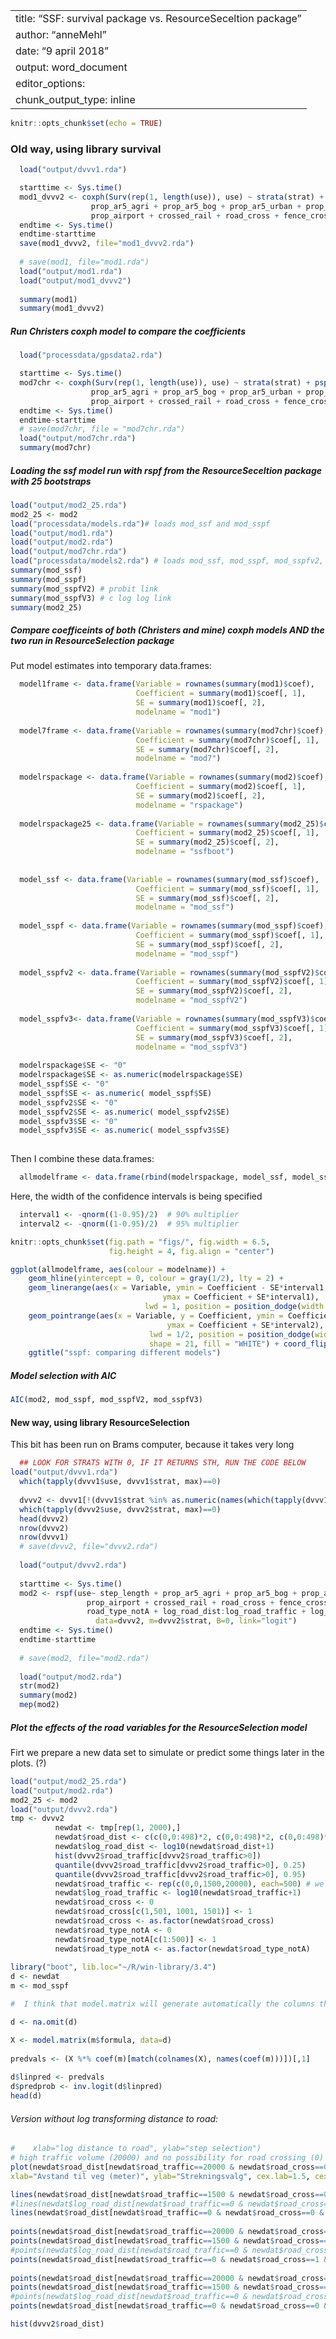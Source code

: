 
---
title: "SSF: survival package vs. ResourceSeceltion package"
author: "anneMehl"
date: "9 april 2018"
output: word_document
editor_options: 
  chunk_output_type: inline
---

```r
knitr::opts_chunk$set(echo = TRUE)
```



### Old way, using library survival

```r
  load("output/dvvv1.rda")

  starttime <- Sys.time()
  mod1_dvvv2 <- coxph(Surv(rep(1, length(use)), use) ~ strata(strat) + pspline(step_length,2) +
                  prop_ar5_agri + prop_ar5_bog + prop_ar5_urban + prop_young_forest + prop_water + slope +
                  prop_airport + crossed_rail + road_cross + fence_cross + dist_passage + log_road_dist + log_road_traffic + road_type_notA + log_road_dist:log_road_traffic + log_road_dist:road_type_notA, data = dvvv2)
  endtime <- Sys.time()
  endtime-starttime
  save(mod1_dvvv2, file="mod1_dvvv2.rda")
  
  # save(mod1, file="mod1.rda")
  load("output/mod1.rda")
  load("output/mod1_dvvv2")
  
  summary(mod1)
  summary(mod1_dvvv2)
```



##### Run Christers coxph model to compare the coefficients  

```r
  load("processdata/gpsdata2.rda")

  starttime <- Sys.time()
  mod7chr <- coxph(Surv(rep(1, length(use)), use) ~ strata(strat) + pspline(step_length,2) + 
                  prop_ar5_agri + prop_ar5_bog + prop_ar5_urban + prop_young_forest + prop_water + slope + 
                  prop_airport + crossed_rail + road_cross + fence_cross + dist_passage + log_road_dist + log_road_traffic + road_type_notA + log_road_dist:log_road_traffic + log_road_dist:road_type_notA, data = gpsdata2)
  endtime <- Sys.time()
  endtime-starttime
  # save(mod7chr, file = "mod7chr.rda")
  load("output/mod7chr.rda")
  summary(mod7chr)
```



##### Loading the ssf model run with rspf from the ResourceSeceltion package with 25 bootstraps
```r
load("output/mod2_25.rda")
mod2_25 <- mod2
load("processdata/models.rda")# loads mod_ssf and mod_sspf
load("output/mod1.rda")  
load("output/mod2.rda")
load("output/mod7chr.rda")
load("processdata/models2.rda") # loads mod_ssf, mod_sspf, mod_sspfv2, mod_sspfv3 
summary(mod_ssf)
summary(mod_sspf)
summary(mod_sspfV2) # probit link
summary(mod_sspfV3) # c log log link
summary(mod2_25)
```
  
  
##### Compare coefficeints of both (Christers and mine) coxph models AND the two run in ResourceSelection package
Put model estimates into temporary data.frames:

```r
  model1frame <- data.frame(Variable = rownames(summary(mod1)$coef),
                            Coefficient = summary(mod1)$coef[, 1],
                            SE = summary(mod1)$coef[, 2],
                            modelname = "mod1")
  
  model7frame <- data.frame(Variable = rownames(summary(mod7chr)$coef),
                            Coefficient = summary(mod7chr)$coef[, 1],
                            SE = summary(mod7chr)$coef[, 2],
                            modelname = "mod7")
  
  modelrspackage <- data.frame(Variable = rownames(summary(mod2)$coef),
                            Coefficient = summary(mod2)$coef[, 1],
                            SE = summary(mod2)$coef[, 2],
                            modelname = "rspackage")
  
  modelrspackage25 <- data.frame(Variable = rownames(summary(mod2_25)$coef),
                            Coefficient = summary(mod2_25)$coef[, 1],
                            SE = summary(mod2_25)$coef[, 2],
                            modelname = "ssfboot")
  
  
  model_ssf <- data.frame(Variable = rownames(summary(mod_ssf)$coef),
                            Coefficient = summary(mod_ssf)$coef[, 1],
                            SE = summary(mod_ssf)$coef[, 2],
                            modelname = "mod_ssf")
  
  model_sspf <- data.frame(Variable = rownames(summary(mod_sspf)$coef),
                            Coefficient = summary(mod_sspf)$coef[, 1],
                            SE = summary(mod_sspf)$coef[, 2],
                            modelname = "mod_sspf")
  
  model_sspfv2 <- data.frame(Variable = rownames(summary(mod_sspfV2)$coef),
                            Coefficient = summary(mod_sspfV2)$coef[, 1],
                            SE = summary(mod_sspfV2)$coef[, 2],
                            modelname = "mod_sspfV2")
  
  model_sspfv3<- data.frame(Variable = rownames(summary(mod_sspfV3)$coef),
                            Coefficient = summary(mod_sspfV3)$coef[, 1],
                            SE = summary(mod_sspfV3)$coef[, 2],
                            modelname = "mod_sspfV3")
  
  modelrspackage$SE <- "0"
  modelrspackage$SE <- as.numeric(modelrspackage$SE)
  model_sspf$SE <- "0"
  model_sspf$SE <- as.numeric( model_sspf$SE)
  model_sspfv2$SE <- "0"
  model_sspfv2$SE <- as.numeric( model_sspfv2$SE)
  model_sspfv3$SE <- "0"
  model_sspfv3$SE <- as.numeric( model_sspfv3$SE)
  
```


Then I combine these data.frames:
```r
  allmodelframe <- data.frame(rbind(modelrspackage, model_ssf, model_sspf, model_sspfv2, model_sspfv3))
```


Here, the width of the confidence intervals is being specified
```r
  interval1 <- -qnorm((1-0.95)/2)  # 90% multiplier
  interval2 <- -qnorm((1-0.95)/2)  # 95% multiplier
```


```r
knitr::opts_chunk$set(fig.path = "figs/", fig.width = 6.5,
                      fig.height = 4, fig.align = "center")
```


```r
ggplot(allmodelframe, aes(colour = modelname)) + 
    geom_hline(yintercept = 0, colour = gray(1/2), lty = 2) + 
    geom_linerange(aes(x = Variable, ymin = Coefficient - SE*interval1,
                                  ymax = Coefficient + SE*interval1),
                              lwd = 1, position = position_dodge(width = 1/2)) + 
    geom_pointrange(aes(x = Variable, y = Coefficient, ymin = Coefficient - SE*interval2,
                                   ymax = Coefficient + SE*interval2),
                               lwd = 1/2, position = position_dodge(width = 1/2),
                               shape = 21, fill = "WHITE") + coord_flip() + theme_bw() + 
    ggtitle("sspf: comparing different models")

```
  

##### Model selection with AIC
```r
AIC(mod2, mod_sspf, mod_sspfV2, mod_sspfV3)
```

  
#### New way, using library ResourceSelection
This bit has been run on Brams computer, because it takes very long
  
```r
  ## LOOK FOR STRATS WITH 0, IF IT RETURNS STH, RUN THE CODE BELOW
load("output/dvvv1.rda")
  which(tapply(dvvv1$use, dvvv1$strat, max)==0)
  
  dvvv2 <- dvvv1[!(dvvv1$strat %in% as.numeric(names(which(tapply(dvvv1$use, dvvv1$strat, max)==0)))),]
  which(tapply(dvvv2$use, dvvv2$strat, max)==0)
  head(dvvv2)
  nrow(dvvv2)
  nrow(dvvv1)
  # save(dvvv2, file="dvvv2.rda")
  
  load("output/dvvv2.rda")
  
  starttime <- Sys.time()
  mod2 <- rspf(use~ step_length + prop_ar5_agri + prop_ar5_bog + prop_ar5_urban + prop_young_forest + prop_water + slope + 
                 prop_airport + crossed_rail + road_cross + fence_cross + dist_passage + log_road_dist + log_road_traffic + 
                 road_type_notA + log_road_dist:log_road_traffic + log_road_dist:road_type_notA,
                   data=dvvv2, m=dvvv2$strat, B=0, link="logit")
  endtime <- Sys.time()
  endtime-starttime
  
  # save(mod2, file="mod2.rda")
  
  load("output/mod2.rda")
  str(mod2)
  summary(mod2)
  mep(mod2)
```



##### Plot the effects of the road variables for the ResourceSelection model
Firt we prepare a new data set to simulate or predict some things later in the plots. (?)

```r
load("output/mod2_25.rda")
load("output/mod2.rda")
mod2_25 <- mod2
load("output/dvvv2.rda")
tmp <- dvvv2
          newdat <- tmp[rep(1, 2000),] 
          newdat$road_dist <- c(c(0,0:498)*2, c(0,0:498)*2, c(0,0:498)*2, c(0,0:498)*2) #x axis (0=crossing, then from (0=no crossing) to 996 m in steps of 2 - the whole thing repeated 4 times
          newdat$log_road_dist <- log10(newdat$road_dist+1)  
          hist(dvvv2$road_traffic[dvvv2$road_traffic>0])
          quantile(dvvv2$road_traffic[dvvv2$road_traffic>0], 0.25)
          quantile(dvvv2$road_traffic[dvvv2$road_traffic>0], 0.95)
          newdat$road_traffic <- rep(c(0,0,1500,20000), each=500) # we don't predcit traffic in a continuous way - we use cross; no traffic, low, med and high traffic
          newdat$log_road_traffic <- log10(newdat$road_traffic+1)    
          newdat$road_cross <- 0
          newdat$road_cross[c(1,501, 1001, 1501)] <- 1
          newdat$road_cross <- as.factor(newdat$road_cross)
          newdat$road_type_notA <- 0
          newdat$road_type_notA[c(1:500)] <- 1
          newdat$road_type_notA <- as.factor(newdat$road_type_notA)
          
library("boot", lib.loc="~/R/win-library/3.4")
d <- newdat
m <- mod_sspf

#  I think that model.matrix will generate automatically the columns that you need, give it a try:

d <- na.omit(d)

X <- model.matrix(m$formula, data=d)
    
predvals <- (X %*% coef(m)[match(colnames(X), names(coef(m)))])[,1]
     
d$linpred <- predvals
d$predprob <- inv.logit(d$linpred)
head(d)

```



###### Version without log transforming distance to road:        
```r
#    xlab="log distance to road", ylab="step selection") 
# high traffic volume (20000) and no possibility for road crossing (0)
plot(newdat$road_dist[newdat$road_traffic==20000 & newdat$road_cross==0], d$predprob[newdat$road_traffic==20000 & newdat$road_cross==0], type="l", col="red", ylim=c(0,0.0002), xlim = c(),
xlab="Avstand til veg (meter)", ylab="Strekningsvalg", cex.lab=1.5, cex.axis=1.1, lty=1, lwd=2) #

lines(newdat$road_dist[newdat$road_traffic==1500 & newdat$road_cross==0], d$predprob[newdat$road_traffic==1500 & newdat$road_cross==0], type="l", col="blue", lty=1.5, lwd=2) #
#lines(newdat$log_road_dist[newdat$road_traffic==0 & newdat$road_cross==0 & newdat$road_type_notA==0], pred$fit[newdat$road_traffic==0 & newdat$road_cross==0 & newdat$road_type_notA==0], type="l", col="grey") # predictionif we really had zero traffic - wihc is quite impossible. Also, we predict outside the range - we get artefacts
lines(newdat$road_dist[newdat$road_traffic==0 & newdat$road_cross==0 & newdat$road_type_notA==1], d$predprob[newdat$road_traffic==0 & newdat$road_cross==0 & newdat$road_type_notA==1], type="l", col="black", lty=1, lwd=2) #
          
points(newdat$road_dist[newdat$road_traffic==20000 & newdat$road_cross==1], d$predprob[newdat$road_traffic==20000 & newdat$road_cross==1], col="red") 
points(newdat$road_dist[newdat$road_traffic==1500 & newdat$road_cross==1], d$predprob[newdat$road_traffic==1500 & newdat$road_cross==1], pch=8, col="blue") 
#points(newdat$log_road_dist[newdat$road_traffic==0 & newdat$road_cross==1 & newdat$road_type_public==0], pred$fit[newdat$road_traffic==0 & newdat$road_cross==1 & newdat$road_type_public==0], pch=16, col="grey") 
points(newdat$road_dist[newdat$road_traffic==0 & newdat$road_cross==1 & newdat$road_type_public==1], d$predprob[newdat$road_traffic==0 & newdat$road_cross==1 & newdat$road_type_public==1], pch=8, col="black") 
          
points(newdat$road_dist[newdat$road_traffic==20000 & newdat$road_cross==0  & newdat$road_dist==0], d$predprob[newdat$road_traffic==20000 & newdat$road_cross==0  & newdat$road_dist==0], pch=16, col="red") 
points(newdat$road_dist[newdat$road_traffic==1500 & newdat$road_cross==0  & newdat$road_dist==0], d$predprob[newdat$road_traffic==1500 & newdat$road_cross==0  & newdat$road_dist==0], pch=16, col="blue") 
#points(newdat$log_road_dist[newdat$road_traffic==0 & newdat$road_cross==0 & newdat$road_type_notA==0  & newdat$road_dist==0], pred$fit[newdat$road_traffic==0 & newdat$road_cross==0 & newdat$road_type_notA==0  & newdat$road_dist==0], pch=1, col="grey") 
points(newdat$road_dist[newdat$road_traffic==0 & newdat$road_cross==0 & newdat$road_type_notA==1  & newdat$road_dist==0], d$predprob[newdat$road_traffic==0 & newdat$road_cross==0 & newdat$road_type_notA==1  & newdat$road_dist==0], pch=16, col="black") 

```


```r
hist(dvvv2$road_dist)
```


